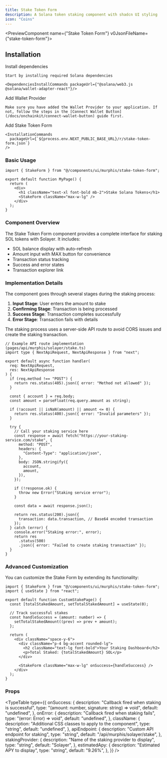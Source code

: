 ```yaml
---
title: Stake Token Form
description: A Solana token staking component with shadcn UI styling
icon: "Coins"
---
```


<PreviewComponent name={"Stake Token Form"} v0JsonFileName={"stake-token-form"}>
  <StakeForm className="max-w-lg" />
</PreviewComponent>

## Installation

<Steps>
  <Step>
    Install dependencies

    Start by installing required Solana dependencies

    <DependenciesInstallCommands packageUrl={"@solana/web3.js @solana/wallet-adapter-react"}/>

  </Step>

  <Step>
    Add Wallet Provider

    Make sure you have added the Wallet Provider to your application. If not, follow the steps in the [Connect Wallet Button](/docs/onchainkit/connect-wallet-button) guide first.

  </Step>

  <Step>
    Add Stake Token Form

    <InstallationCommands
      packageUrl={`${process.env.NEXT_PUBLIC_BASE_URL}/r/stake-token-form.json`}
    />

  </Step>
</Steps>

### Basic Usage

```tsx
import { StakeForm } from "@/components/ui/murphis/stake-token-form";
```

```tsx
export default function MyPage() {
  return (
    <div>
      <h1 className="text-xl font-bold mb-2">Stake Solana Tokens</h1>
      <StakeForm className="max-w-lg" />
    </div>
  );
}
```

### Component Overview

The Stake Token Form component provides a complete interface for staking SOL tokens with Solayer. It includes:

- SOL balance display with auto-refresh
- Amount input with MAX button for convenience
- Transaction status tracking
- Success and error states
- Transaction explorer link

### Implementation Details

The component goes through several stages during the staking process:

1. **Input Stage**: User enters the amount to stake
2. **Confirming Stage**: Transaction is being processed
3. **Success Stage**: Transaction completes successfully
4. **Error Stage**: Transaction fails with details

The staking process uses a server-side API route to avoid CORS issues and create the staking transaction.

```tsx
// Example API route implementation (pages/api/murphis/solayer/stake.ts)
import type { NextApiRequest, NextApiResponse } from "next";

export default async function handler(
  req: NextApiRequest,
  res: NextApiResponse
) {
  if (req.method !== "POST") {
    return res.status(405).json({ error: "Method not allowed" });
  }

  const { account } = req.body;
  const amount = parseFloat(req.query.amount as string);

  if (!account || isNaN(amount) || amount <= 0) {
    return res.status(400).json({ error: "Invalid parameters" });
  }

  try {
    // Call your staking service here
    const response = await fetch("https://your-staking-service.com/stake", {
      method: "POST",
      headers: {
        "Content-Type": "application/json",
      },
      body: JSON.stringify({
        account,
        amount,
      }),
    });

    if (!response.ok) {
      throw new Error("Staking service error");
    }

    const data = await response.json();

    return res.status(200).json({
      transaction: data.transaction, // Base64 encoded transaction
    });
  } catch (error) {
    console.error("Staking error:", error);
    return res
      .status(500)
      .json({ error: "Failed to create staking transaction" });
  }
}
```

### Advanced Customization

You can customize the Stake Form by extending its functionality:

```tsx
import { StakeForm } from "@/components/ui/murphis/stake-token-form";
import { useState } from "react";

export default function CustomStakePage() {
  const [totalStakedAmount, setTotalStakedAmount] = useState(0);

  // Track successful stakes
  const handleSuccess = (amount: number) => {
    setTotalStakedAmount((prev) => prev + amount);
  };

  return (
    <div className="space-y-6">
      <div className="p-4 bg-accent rounded-lg">
        <h2 className="text-lg font-bold">Your Staking Dashboard</h2>
        <p>Total Staked: {totalStakedAmount} SOL</p>
      </div>

      <StakeForm className="max-w-lg" onSuccess={handleSuccess} />
    </div>
  );
}
```

### Props

<TypeTable
  type={{
    onSuccess: {
      description: "Callback fired when staking is successful",
      type: "(amount: number, signature: string) => void",
      default: "undefined",
    },
    onError: {
      description: "Callback fired when staking fails",
      type: "(error: Error) => void",
      default: "undefined",
    },
    className: {
      description: "Additional CSS classes to apply to the component",
      type: "string",
      default: "undefined",
    },
    apiEndpoint: {
      description: "Custom API endpoint for staking",
      type: "string",
      default: "/api/murphis/solayer/stake",
    },
    stakingProvider: {
      description: "Name of the staking provider to display",
      type: "string",
      default: "Solayer",
    },
    estimatedApy: {
      description: "Estimated APY to display",
      type: "string",
      default: "9.26%",
    },
  }}
/>

